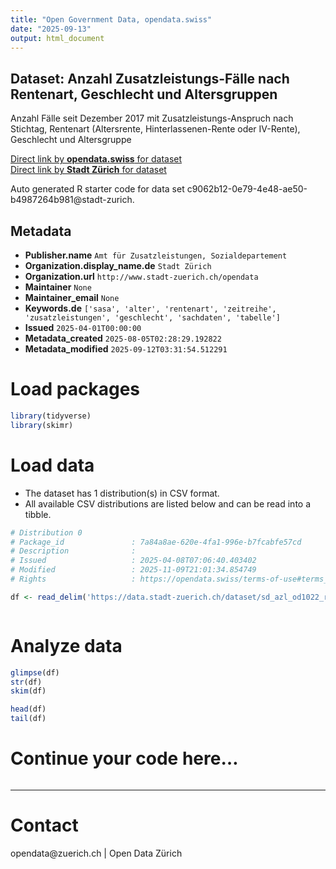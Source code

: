 ```yaml
---
title: "Open Government Data, opendata.swiss"
date: "2025-09-13"
output: html_document
---
```


## Dataset: Anzahl Zusatzleistungs-Fälle nach Rentenart, Geschlecht und Altersgruppen

Anzahl Fälle seit Dezember 2017 mit Zusatzleistungs-Anspruch nach Stichtag, Rentenart (Altersrente, Hinterlassenen-Rente oder IV-Rente), Geschlecht und Altersgruppe 


[Direct link by **opendata.swiss** for dataset](https://opendata.swiss/de/dataset/anzahl-zusatzleistungs-falle-nach-rentenart-geschlecht-und-altersgruppen)<br>
[Direct link by **Stadt Zürich** for dataset](https://data.stadt-zuerich.ch/dataset/sd_azl_od1022_rentenart_geschlecht_alter)

Auto generated R starter code for data set c9062b12-0e79-4e48-ae50-b4987264b981@stadt-zurich.

## Metadata

- **Publisher.name** `Amt für Zusatzleistungen, Sozialdepartement`
- **Organization.display_name.de** `Stadt Zürich`
- **Organization.url** `http://www.stadt-zuerich.ch/opendata`
- **Maintainer** `None`
- **Maintainer_email** `None`
- **Keywords.de** `['sasa', 'alter', 'rentenart', 'zeitreihe', 'zusatzleistungen', 'geschlecht', 'sachdaten', 'tabelle']`
- **Issued** `2025-04-01T00:00:00`
- **Metadata_created** `2025-08-05T02:28:29.192822`
- **Metadata_modified** `2025-09-12T03:31:54.512291`


# Load packages

```r

library(tidyverse)
library(skimr)

```

# Load data

-   The dataset has 1 distribution(s) in CSV format.
-   All available CSV distributions are listed below and can be read into a tibble.

```r

# Distribution 0
# Package_id               : 7a84a8ae-620e-4fa1-996e-b7fcabfe57cd
# Description              : 
# Issued                   : 2025-04-08T07:06:40.403402
# Modified                 : 2025-11-09T21:01:34.854749
# Rights                   : https://opendata.swiss/terms-of-use#terms_open

df <- read_delim('https://data.stadt-zuerich.ch/dataset/sd_azl_od1022_rentenart_geschlecht_alter/download/SOS102OD1022.csv')



```

# Analyze data

```r

glimpse(df)
str(df)
skim(df)

head(df)
tail(df)

```

# Continue your code here...

```r

```

------------------------------------------------------------------------

# Contact

opendata@zuerich.ch | Open Data Zürich
